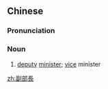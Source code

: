 {{also|副部长}}
==Chinese==
{{zh-forms|s=副部长|type=12}}

===Pronunciation===
{{zh-pron
|m=fùbùzhǎng
|cat=n
}}

===Noun===
{{zh-noun}}

# [[deputy]] [[minister]]; [[vice]] minister

[[zh:副部長]]